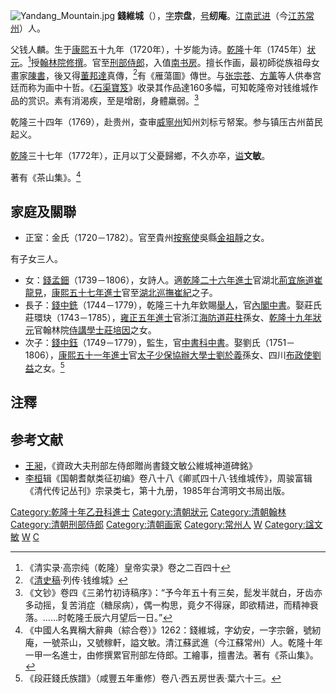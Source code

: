 [[File:Yandang_Mountain.jpg|thumb]]
'''錢維城'''（{{bd|1720年||1772年|catIdx=Q}}），[[表字|字]]'''宗盘'''，[[号|号]]'''纫庵'''。[[江南|江南]][[武进|武进]]（今[[江苏|江苏]][[常州|常州]]）人。

父钱人麟。生于[[康熙|康熙]]五十九年（1720年），十岁能为诗。[[乾隆|乾隆]]十年（1745年）[[状元|状元]]。<ref>《清实录·高宗纯（乾隆）皇帝实录》卷之二百四十</ref>授[[翰林院|翰林院]][[修撰|修撰]]。官至[[刑部侍郎|刑部侍郎]]，入值[[南书房|南书房]]。擅长作画，最初師從族祖母女畫家[[陳書_(畫家)|陳書]]，後又得[[董邦達|董邦達]]真傳，<ref>《[[清史稿|清史稿]]·列传·钱维城》</ref>有《雁蕩圖》傳世。与[[张宗苍|张宗苍]]、[[方薰|方薰]]等人供奉宫廷而称为画中十哲。《[[石渠寶笈|石渠寶笈]]》收录其作品達160多幅，可知乾隆帝对钱维城作品的赏识。素有消渴疾，至是增剧，身體羸弱。<ref>《文钞》卷四《三弟竹初诗稿序》：“予今年五十有三矣，髭发半就白，牙齿亦多动摇，复苦消症（糖尿病），偶一构思，竟夕不得寐，即欲精进，而精神衰落。……时乾隆壬辰六月望后一日。”</ref>

乾隆三十四年（1769），赴贵州，查审[[威寧州|威寧州]]知州刘标亏帑案。参与镇压古州苗民起义。

[[乾隆|乾隆]]三十七年（1772年），正月以丁父憂歸鄉，不久亦卒，[[谥|谥]]'''文敏'''。

著有《茶山集》。<ref>《中國人名異稱大辭典（綜合卷）》1262：錢維城，字幼安，一字宗磐，號紉庵，一號茶山，又號稼軒，謚文敏。清江蘇武進（今江蘇常州）人。乾隆十年一甲一名進士，由修撰累官刑部左侍郎。工繪事，擅書法。著有《茶山集》。</ref>

==家庭及關聯==
*正室：金氏（1720－1782）。官至貴州[[按察使|按察使]]吳縣[[金祖靜|金祖靜]]之女。

有子女三人。
*女：[[錢孟鈿|錢孟鈿]]（1739－1806），女詩人。適[[模板:乾隆二十六年辛巳恩科殿試金榜|乾隆二十六年進士]]官湖北[[荊宜施道|荊宜施道]][[崔龍見|崔龍見]]，[[模板:康熙五十七年戊戌科殿試金榜|康熙五十七年進士]]官至[[湖北巡撫|湖北巡撫]][[崔紀|崔紀]]之子。
*長子：[[錢中銑|錢中銑]]（1744－1779），乾隆三十九年欽賜[[舉人|舉人]]，官[[內閣中書|內閣中書]]。娶莊氏莊環玦（1743－1785），[[模板:雍正五年丁未科殿試金榜|雍正五年進士]]官浙江[[海防道|海防道]][[莊柱|莊柱]]孫女、[[模板:乾隆十九年甲戌科殿試金榜|乾隆十九年狀元]]官翰林院[[侍講學士|侍講學士]][[莊培因|莊培因]]之女。
*次子：[[錢中鈺|錢中鈺]]（1749－1779），監生，官[[中書科|中書科]][[中書|中書]]。娶劉氏（1751－1806），[[模板:康熙五十一年壬辰科殿試金榜|康熙五十一年進士]]官[[太子少保|太子少保]][[協辦大學士|協辦大學士]][[劉於義|劉於義]]孫女、四川[[布政使|布政使]][[劉益_(四川布政使)|劉益]]之女。<ref>《段莊錢氏族譜》（咸豐五年重修）卷八·西五房世表·葉六十三。</ref>

==注釋==
{{reflist}}
==参考文献==
*[[王昶_(清朝)|王昶]]，《資政大夫刑部左侍郎贈尚書錢文敏公維城神道碑銘》
*[[李桓|李桓]]辑《国朝耆献类征初编》卷八十八《卿贰四十八·钱维城传》，周骏富辑《清代传记丛刊》宗录类七，第十九册，1985年台湾明文书局出版。

{{乾隆十年乙丑科殿試金榜}}
{{武進段莊錢氏}}
{{DEFAULTSORT:Qian錢}}
[[Category:乾隆十年乙丑科進士|Category:乾隆十年乙丑科進士]]
[[Category:清朝狀元|Category:清朝狀元]]
[[Category:清朝翰林|Category:清朝翰林]]
[[Category:清朝刑部侍郎|Category:清朝刑部侍郎]]
[[Category:清朝画家|Category:清朝画家]]
[[Category:常州人|Category:常州人]]
[[Category:钱姓|W]]
[[Category:諡文敏|Category:諡文敏]]
[[Category:武進段莊錢氏|W]]
[[Category:糖尿病患者|C]]